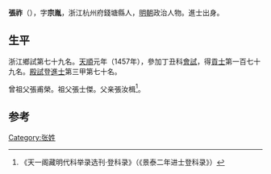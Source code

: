 {{Otheruses|张祚 (消歧义)}}
'''張祚'''（{{bd|1421年||？}}），字'''宗胤'''，浙江杭州府錢塘縣人，[[明朝|明朝]]政治人物。進士出身。

== 生平 ==
浙江鄉試第七十九名。[[天顺_(明朝)|天順]]元年（1457年），參加丁丑科[[會試|會試]]，得[[貢士|貢士]]第一百七十九名。[[殿試|殿試]]登[[進士|進士]]第三甲第七十名。

曾祖父張甫榮。祖父張士傑。父亲張汝楫<ref>《天一阁藏明代科举录选刊·登科录》（《景泰二年进士登科录》）</ref>。

==参考==
{{reflist}}

{{明朝人物小作品}}
{{天順元年丁丑科殿試金榜}}

[[Category:张姓|Category:张姓]]